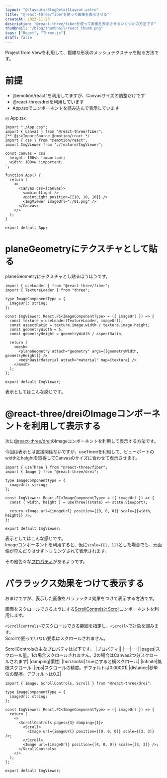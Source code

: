 ```yaml
---
layout: "@/layouts/BlogDetailLayout.astro"
title: "@react-three/fiberを使って画像を表示させる"
createAt: 2023-11-23
description: "@react-three/fiberを使って画像を表示させるいくつかの方法です"
thumbnail: "/blog/thumbnail/react_thumb.png"
tags: ["React", "Three.js"]
draft: false
---
```



Project from Viewを利用して、複雑な形状のメッシュテクスチャを貼る方法です。

# 前提

- @emotion/react"を利用してますが、Canvasサイズの調整だけです
- @react-three/dreiを利用しています
- App.tsxでコンポーネントを読み込んで表示しています

◎ App.tsx

```tsx
import "./App.css";
import { Canvas } from "@react-three/fiber";
/** @jsxImportSource @emotion/react */
import { css } from "@emotion/react";
import ImgViewer from "./feature/ImgViewer";

const canvas = css`
  height: 100vh !important;
  width: 100vw !important;
`;

function App() {
  return (
    <>
      <Canvas css={canvas}>
        <ambientLight />
        <pointLight position={[10, 10, 10]} />
        <ImgViewer imageUrl="./01.png" />
      </Canvas>
    </>
  );
}

export default App;
```

# planeGeometryにテクスチャとして貼る

planeGeometryにテクスチャとし貼るほうほうです。

```tsx
import { useLoader } from "@react-three/fiber";
import { TextureLoader } from "three";

type ImageComponentType = {
  imageUrl: string;
};

const ImgViewer: React.FC<ImageComponentType> = ({ imageUrl }) => {
  const texture = useLoader(TextureLoader, imageUrl);
  const aspectRatio = texture.image.width / texture.image.height;
  const geometryWidth = 5;
  const geometryHeight = geometryWidth / aspectRatio;

  return (
    <mesh>
      <planeGeometry attach="geometry" args={[geometryWidth, geometryHeight]} />
      <meshBasicMaterial attach="material" map={texture} />
    </mesh>
  );
};

export default ImgViewer;
```

表示としてはこんな感じです。

<CommonImg src="/blog/20231123/01.png" alt="画像を表示" client:only="react" />

# @react-three/dreiのImageコンポーネントを利用して表示する

次に[@react-three/drei](https://github.com/pmndrs/drei)のImageコンポーネントを利用して表示する方法です。

今回は表示とは直接関係ないですが、useThreeを利用して、ビューポートのwidthとheightを取得してCanvasのサイズに合わせて表示させます。

```tsx
import { useThree } from "@react-three/fiber";
import { Image } from "@react-three/drei";

type ImageComponentType = {
  imageUrl: string;
};

const ImgViewer: React.FC<ImageComponentType> = ({ imageUrl }) => {
  const { width, height } = useThree((state) => state.viewport);

  return <Image url={imageUrl} position={[0, 0, 0]} scale={[width, height]} />;
};

export default ImgViewer;
```

表示としてはこんな感じです。  
Imageコンポーネントを利用すると、仮に`scale={[1, 1]}`とした場合でも、元画像が歪んだりはせずトリミングされて表示されます。

<CommonImg src="/blog/20231123/02.png" alt="画像を表示" client:only="react" />

その他色々な[プロパティ](https://drei.pmnd.rs/?path=/docs/abstractions-image--docs)があるようです。

# パララックス効果をつけて表示する

おまけですが、表示した画像をパララックス効果をつけて表示する方法です。

画面をスクロールできるようにする[ScrollControlsとScroll](https://drei.pmnd.rs/?path=/docs/controls-scrollcontrols--docs)コンポーネントを利用します。

`<ScrollControls>`でスクロールできる範囲を指定し、`<Scroll>`で対象を囲みます。  
Scrollで囲っていない要素はスクロールされません。

ScrollControlsの主なプロパティは以下です。
|プロパティ||
|---|---|
|pages|スクロール量。1の場合スクロールされません。2の場合はCanvas2つ分スクロールされます|
|damping|慣性|
|horizontal| trueにすると横スクロール|
|infinite|無限スクロール|
|eps|スクロールの精度。デフォルトは0.00001|
|distance|秒単位の摩擦。デフォルトは0.2|

```tsx
import { Image, ScrollControls, Scroll } from "@react-three/drei";

type ImageComponentType = {
  imageUrl: string;
};

const ImgViewer: React.FC<ImageComponentType> = ({ imageUrl }) => {
  return (
    <>
      <ScrollControls pages={3} damping={1}>
        <Scroll>
          <Image url={imageUrl} position={[0, 0, 0]} scale={[3, 3]} />;
        </Scroll>
        <Image url={imageUrl} position={[4, 0, 0]} scale={[3, 3]} />;
      </ScrollControls>
    </>
  );
};

export default ImgViewer;
```

<CommonImg src="/blog/20231123/03.gif" alt="画像を表示" client:only="react" />
